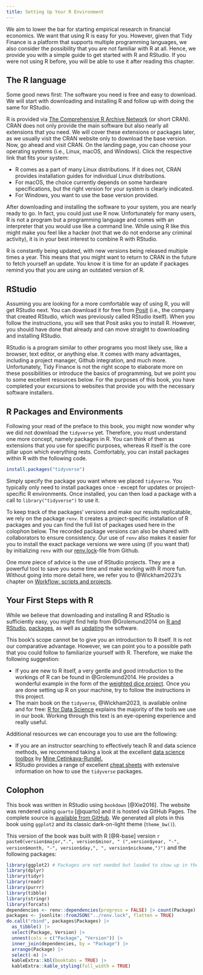 ```yaml
---
title: Setting Up Your R Environment
---
```


We aim to lower the bar for starting empirical research in financial economics. We want that using R is easy for you. However, given that Tidy Finance is a platform that supports multiple programming languages, we also consider the possibility that you are not familiar with R at all. Hence, we provide you with a simple guide to get started with R and RStudio. If you were not using R before, you will be able to use it after reading this chapter.

## The R language

Some good news first: The software you need is free and easy to download. We will start with downloading and installing R and follow up with doing the same for RStudio.

R is provided via [The Comprehensive R Archive Network](https://cran.r-project.org/) (or short CRAN). CRAN does not only provide the main software but also nearly all extensions that you need. We will cover these extensions or packages later, as we usually visit the CRAN website only to download the base version. Now, go ahead and visit CRAN. On the landing page, you can choose your operating systems (i.e., Linux, macOS, and Windows). Click the respective link that fits your system:\index{CRAN}

- R comes as a part of many Linux distributions. If it does not, CRAN provides installation guides for individual Linux distributions.
- For macOS, the choice currently depends on some hardware specifications, but the right version for your system is clearly indicated.
- For Windows, you want to use the base version provided.

After downloading and installing the software to your system, you are nearly ready to go. In fact, you could just use R now. Unfortunately for many users, R is not a program but a programming language and comes with an interpreter that you would use like a command line. While using R like this might make you feel like a hacker (not that we do not endorse any criminal activity), it is in your best interest to combine R with RStudio.

R is constantly being updated, with new versions being released multiple times a year. This means that you might want to return to CRAN in the future to fetch yourself an update. You know it is time for an update if packages remind you that you are using an outdated version of R. 

## RStudio

Assuming you are looking for a more comfortable way of using R, you will get RStudio next. You can download it for free from [Posit](https://posit.co/download/rstudio-desktop/) (i.e., the company that created RStudio, which was previously called RStudio itself). When you follow the instructions, you will see that Posit asks you to install R. However, you should have done that already and can move straight to downloading and installing RStudio.\index{RStudio}

RStudio is a program similar to other programs you most likely use, like a browser, text editor, or anything else. It comes with many advantages, including a project manager, Github integration, and much more. Unfortunately, Tidy Finance is not the right scope to elaborate more on these possibilities or introduce the basics of programming, but we point you to some excellent resources below. For the purposes of this book, you have completed your excursions to websites that provide you with the necessary software installers.

## R Packages and Environments

Following your read of the preface to this book, you might now wonder why we did not download the `tidyverse` yet. Therefore, you must understand one more concept, namely packages in R.\index{Packages} You can think of them as extensions that you use for specific purposes, whereas R itself is the core pillar upon which everything rests. Comfortably, you can install packages within R with the following code. 

```r
install.packages("tidyverse")
```

Simply specify the package you want where we placed `tidyverse`. You typically only need to install packages once - except for updates or project-specific R environments. Once installed, you can then load a package with a call to `library("tidyverse")` to use it.

To keep track of the packages' versions and make our results replicatable, we rely on the package `renv`. It creates a project-specific installation of R packages and you can find the full list of packages used here in the colophon below. The recorded package versions can also be shared with collaborators to ensure consistency. Our use of `renv` also makes it easier for you to install the exact package versions we were using (if you want that) by initializing `renv` with our [renv.lock](https://github.com/tidy-finance/website/blob/main/renv.lock)-file from Github.\index{Packages:renv} \index{Github}

One more piece of advice is the use of RStudio projects. They are a powerful tool to save you some time and make working with R more fun. Without going into more detail here, we refer you to @Wickham2023's chapter on [Workflow: scripts and projects](https://r4ds.hadley.nz/workflow-scripts.html).\index{RStudio!Projects}

## Your First Steps with R

While we believe that downloading and installing R and RStudio is sufficiently easy, you might find help from @Grolemund2014 on [R and RStudio](https://rstudio-education.github.io/hopr/starting.html), [packages](https://rstudio-education.github.io/hopr/packages2.html), as well as [updating](https://rstudio-education.github.io/hopr/updating.html) the software.

This book's scope cannot be to give you an introduction to R itself. It is not our comparative advantage. However, we can point you to a possible path that you could follow to familiarize yourself with R. Therefore, we make the following suggestion:

-   If you are new to R itself, a very gentle and good introduction to the workings of R can be found in @Grolemund2014. He provides a wonderful example in the form of the [weighted dice project](https://rstudio-education.github.io/hopr/project-1-weighted-dice.html). Once you are done setting up R on your machine, try to follow the instructions in this project.
-   The main book on the `tidyverse`, @Wickham2023, is available online and for free: [R for Data Science](https://r4ds.had.co.nz/introduction.html) explains the majority of the tools we use in our book. Working through this text is an eye-opening experience and really useful.\index{tidyverse}

Additional resources we can encourage you to use are the following:

-   If you are an instructor searching to effectively teach R and data science methods, we recommend taking a look at the excellent [data science toolbox](https://datasciencebox.org/) by [Mine Cetinkaya-Rundel.](https://mine-cr.com/about/)
-   RStudio provides a range of excellent [cheat sheets](https://www.rstudio.com/resources/cheatsheets/) with extensive information on how to use the `tidyverse` packages.\index{tidyverse} \index{RStudio:Cheat sheets}

## Colophon

This book was written in RStudio using `bookdown` [@Xie2016]. The website was rendered using `quarto` [@quarto] and it is hosted via GitHub Pages.
The complete source is [available from GitHub](https://github.com/tidy-finance/website).\index{Bookdown} \index{Github} \index{Quarto} We generated all plots in this book using `ggplot2` and its classic dark-on-light theme (`theme_bw()`).\index{ggplot2 theme}

This version of the book was built with R [@R-base] version `r paste0(version$major,".", version$minor, " (",version$year, "-", version$month, "-", version$day,", ", version$nickname,")")` and the following packages: \index{Colophon}

```r
library(ggplot2) # Packages are not needed but loaded to show up in the colophon
library(dplyr)
library(tidyr)
library(readr)
library(purrr)
library(tibble)
library(stringr)
library(forcats)
dependencies <- renv::dependencies(progress = FALSE) |> count(Package)
packages <- jsonlite::fromJSON("../renv.lock", flatten = TRUE)
do.call("rbind", packages$Packages) |>
  as_tibble() |>
  select(Package, Version) |>
  unnest(cols = c("Package", "Version")) |>
  inner_join(dependencies, by = "Package") |>
  arrange(Package) |>
  select(-n) |>
  kableExtra::kbl(booktabs = TRUE) |> 
  kableExtra::kable_styling(full_width = TRUE)
```
